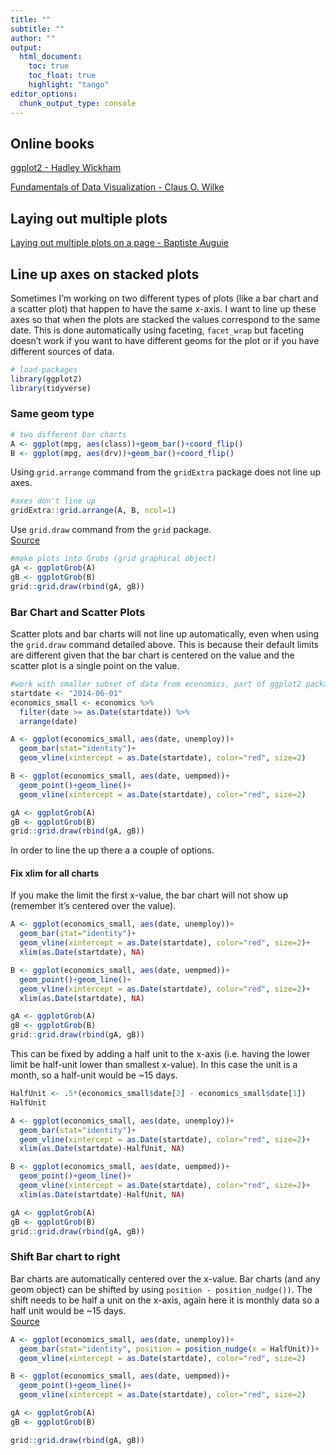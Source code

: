 ```yaml
---
title: ""
subtitle: "" 
author: ""
output:
  html_document:
    toc: true
    toc_float: true
    highlight: "tango"
editor_options: 
  chunk_output_type: console
---
```

## Online books
<a href="https://ggplot2-book.org/" target="_blank"> ggplot2 - Hadley Wickham </a>  

<a href="https://serialmentor.com/dataviz/" target="_blank"> Fundamentals of Data Visualization - Claus O. Wilke </a>


## Laying out multiple plots 
<a href="https://cran.r-project.org/web/packages/egg/vignettes/Ecosystem.html" target="_blank"> Laying out multiple plots on a page - Baptiste Auguie </a>

## Line up axes on stacked plots 
Sometimes I'm working on two different types of plots (like a bar chart and a scatter plot) that happen to have the same x-axis.  I want to line up these axes so that when the plots are stacked the values correspond to the same date.  This is done automatically using faceting, `facet_wrap` but faceting doesn't work if you want to have different geoms for the plot or if you have different sources of data.  

```r
# load-packages
library(ggplot2)
library(tidyverse)
```


### Same geom type
```r
# two different bar charts
A <- ggplot(mpg, aes(class))+geom_bar()+coord_flip()
B <- ggplot(mpg, aes(drv))+geom_bar()+coord_flip()
```

 Using `grid.arrange` command from the `gridExtra` package does not line up axes.  
```r
#axes don't line up
gridExtra::grid.arrange(A, B, ncol=1)
```

Use `grid.draw` command from the `grid` package.  
<a href="https://stackoverflow.com/questions/13294952/left-align-two-graph-edges-ggplot" target="_blank"> Source </a>
```r
#make plots into Grobs (grid graphical object)
gA <- ggplotGrob(A) 
gB <- ggplotGrob(B)
grid::grid.draw(rbind(gA, gB))
```

### Bar Chart and Scatter Plots  
Scatter plots and bar charts will not line up automatically, even when using the `grid.draw` command detailed above.  This is because their default limits are different given that the bar chart is centered on the value and the scatter plot is a single point on the value.  

```r
#work with smaller subset of data from economics, part of ggplot2 package 
startdate <- "2014-06-01"
economics_small <- economics %>%
  filter(date >= as.Date(startdate)) %>%
  arrange(date)
```


```r
A <- ggplot(economics_small, aes(date, unemploy))+
  geom_bar(stat="identity")+
  geom_vline(xintercept = as.Date(startdate), color="red", size=2)

B <- ggplot(economics_small, aes(date, uempmed))+
  geom_point()+geom_line()+
  geom_vline(xintercept = as.Date(startdate), color="red", size=2)

gA <- ggplotGrob(A) 
gB <- ggplotGrob(B)
grid::grid.draw(rbind(gA, gB))
```

In order to line the up there a a couple of options.  

#### Fix xlim for all charts 

If you make the limit the first x-value, the bar chart will not show up (remember it's centered over the value).  
```r
A <- ggplot(economics_small, aes(date, unemploy))+
  geom_bar(stat="identity")+
  geom_vline(xintercept = as.Date(startdate), color="red", size=2)+
  xlim(as.Date(startdate), NA)

B <- ggplot(economics_small, aes(date, uempmed))+
  geom_point()+geom_line()+
  geom_vline(xintercept = as.Date(startdate), color="red", size=2)+
  xlim(as.Date(startdate), NA)

gA <- ggplotGrob(A) 
gB <- ggplotGrob(B)
grid::grid.draw(rbind(gA, gB))
```

This can be fixed by adding a half unit to the x-axis (i.e. having the lower limit be half-unit lower than smallest x-value). In this case the unit is a month, so a half-unit would be ~15 days.  

```r
HalfUnit <- .5*(economics_small$date[2] - economics_small$date[1])
HalfUnit
```


```r
A <- ggplot(economics_small, aes(date, unemploy))+
  geom_bar(stat="identity")+
  geom_vline(xintercept = as.Date(startdate), color="red", size=2)+
  xlim(as.Date(startdate)-HalfUnit, NA)

B <- ggplot(economics_small, aes(date, uempmed))+
  geom_point()+geom_line()+
  geom_vline(xintercept = as.Date(startdate), color="red", size=2)+
  xlim(as.Date(startdate)-HalfUnit, NA)

gA <- ggplotGrob(A) 
gB <- ggplotGrob(B)
grid::grid.draw(rbind(gA, gB))
```

### Shift Bar chart to right  
Bar charts are automatically centered over the x-value.  Bar charts (and any geom object) can be shifted by using `position - position_nudge())`.  The shift needs to be half a unit on the x-axis, again here it is monthly data so a half unit would be ~15 days.  
<a href="https://stackoverflow.com/questions/38752968/shift-geom-bar-right-not-center-aligned" target="_blank"> Source </a>

```r
A <- ggplot(economics_small, aes(date, unemploy))+
  geom_bar(stat="identity", position = position_nudge(x = HalfUnit))+
  geom_vline(xintercept = as.Date(startdate), color="red", size=2)

B <- ggplot(economics_small, aes(date, uempmed))+
  geom_point()+geom_line()+
  geom_vline(xintercept = as.Date(startdate), color="red", size=2)

gA <- ggplotGrob(A) 
gB <- ggplotGrob(B)

grid::grid.draw(rbind(gA, gB))
```

